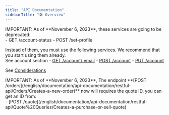 ```yaml
---
title: "API Documentation"
sidebarTitle: "🛠 Overview"
---
```


<Warning>
  IMPORTANT: As of **November 6, 2023**, these services are going to be deprecated:<br />
    - GET /account-status
    - POST /set-profile

Instead of them, you must use the following services.
We recommend that you start using them already. <br />
See account section - [GET /account/:email](/english/documentation/api-documentation/restful-api/Accounts/Returns-if-can-operate) - [POST /account](/english/documentation/api-documentation/restful-api/Accounts/Creates-a-new-account) - [PUT /account](/english/documentation/api-documentation/restful-api/Accounts/Updates-an-account)

See [Considerations](/english/documentation/api-documentation/basic-api-flow#accounts)

</Warning>

<Warning>
  IMPORTANT: As of **November 6, 2023**, The endpoint **[POST
  /orders](/english/documentation/api-documentation/restful-api/Orders/Creates-a-new-order)**
  now will requires the quote ID, you can get an ID from: <br />- [POST
  /quote](/english/documentation/api-documentation/restful-api/Quote%20Queries/Creates-a-purchase-or-sell-quote)
</Warning>

<Card
  title="🛸 GraphQL API"
  href="/english/documentation/api-documentation/graphql-api"
/>

<Card
  title="🚀 API REST"
  href="/english/documentation/api-documentation/api-rest"
/>

